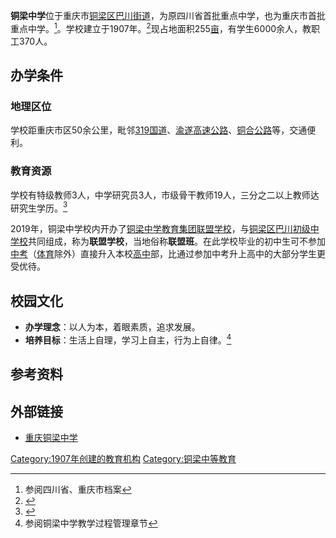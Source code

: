 {{Infobox School
| name        = 铜梁中学
| other_name    = 
| image       =
| motto       = 
| established  =  1907年
| type        = [[公立|公立]]中学
| religion    = 
| affiliation =
| district    = {{CHN}}[[重庆市|重庆市]]铜梁区
| grades      = 
| president   =  周祖友
| principal   = 
| dean        = 
| college     = 
| area        = 
| sc          =
| cs          =
| faculty     = 
| staff       = 370人
| students    = 6,000余人
| athletics   = 
| conference  = 
| colors      = 
| mascot      = 
| magazine    = 
| free_label  = 
| free_text   = 
| free_label2 = 
| free_text2  = 
| free_label3 = 
| free_text3  = 
| address     = [[重庆市|重庆市]][[铜梁区|铜梁区]][[巴川街道|巴川街道]]民主路103号
| website     = http://www.cqtlzx.com/main.asp
}}

'''铜梁中学'''位于重庆市[[铜梁区|铜梁区]][[巴川街道|巴川街道]]，为原四川省首批重点中学，也为重庆市首批重点中学。<ref>参阅四川省、重庆市档案</ref>。学校建立于1907年。<ref>{{cite web |url=http://www.cqtlzx.com/show.asp?id=1&cid=9 |title=铜梁中学简介第一般 |publisher=铜梁中学 |date=2014-07-15 |accessdate=2016-08-11 |archive-date=2016-09-13 |archive-url=https://web.archive.org/web/20160913052351/http://www.cqtlzx.com/show.asp?id=1&cid=9 |dead-url=yes }}</ref>现占地面积255[[亩|亩]]，有学生6000余人，教职工370人。

== 办学条件 ==
=== 地理区位 ===
学校距重庆市区50余公里，毗邻[[319国道|319国道]]、[[渝遂高速公路|渝遂高速公路]]、[[铜合公路|铜合公路]]等，交通便利。
=== 教育资源 ===
学校有特级教师3人，中学研究员3人，市级骨干教师19人，三分之二以上教师达研究生学历。<ref>{{cite web |url=http://www.cqtlzx.com/show.asp?id=669&cid=9 |title=铜梁中学简介第二版 |date=2015-04-14 |accessdate=2016-08-11 |publisher=铜梁中学 }}{{Dead link|date=2018年6月 |bot=InternetArchiveBot |fix-attempted=no }}</ref>

2019年，铜梁中学校内开办了[[铜梁中学教育集团联盟学校|铜梁中学教育集团联盟学校]]，与[[铜梁区巴川初级中学校|铜梁区巴川初级中学校]]共同组成，称为'''联盟学校'''，当地俗称'''联盟班'''。在此学校毕业的初中生可不参加[[中考|中考]]（[[体育|体育]]除外）直接升入本校[[高中|高中]]部，比通过参加中考升上高中的大部分学生更受优待。

== 校园文化 ==
*'''办学理念'''：以人为本，着眼素质，追求发展。
*'''培养目标'''：生活上自理，学习上自主，行为上自律。<ref>参阅铜梁中学教学过程管理章节</ref>

== 参考资料 ==
{{reflist}}

== 外部链接 ==
*[http://www.cqtlzx.com/main.asp 重庆铜梁中学] {{Wayback|url=http://www.cqtlzx.com/main.asp |date=20160730232042 }}

{{Authority control}}
[[Category:1907年创建的教育机构|Category:1907年创建的教育机构]]
[[Category:铜梁中等教育|Category:铜梁中等教育]]